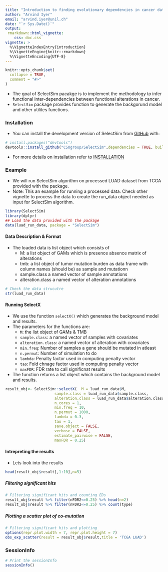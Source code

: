 ```yaml
---
title: "Introduction to finding evolutionary dependencies in cancer data using SelectSim algorithm"
author: "Arvind Iyer"
email: "arvind.iyer@unil.ch"
date: "`r Sys.Date()`"
output: 
 rmarkdown::html_vignette:
    css: doc.css
vignette: >
  %\VignetteIndexEntry{introduction}
  %\VignetteEngine{knitr::rmarkdown}
  %\VignetteEncoding{UTF-8}
---
```


```r
knitr::opts_chunk$set(
  collapse = TRUE,
  comment = "#>"
)
```

- The goal of SelectSim pacakge is to implement the methodology to infer functional inter-dependencies between functional alterations in cancer.
- `SelectSim` package provides function to generate the backgorund model and other utilites functions.

### Installation

- You can install the development version of SelectSim from [GitHub](https://github.com/CSOgroup/SelectSim) with:

``` r
# install.packages("devtools")
devtools::install_github("CSOgroup/SelectSim",dependencies = TRUE, build_vignettes = TRUE)
```

- For more details on installation refer to [INSTALLATION](https://github.com/CSOgroup/SelectSim/blob/main/INSTALLATION.md)

### Example

- We will run SelectSim algorithm on processed LUAD dataset from TCGA provided with the package.
- Note: This an example for running a processed data. Check other vignette to process the data to create the run_data object needed as input for SelectSim algorithm.

```r
library(SelectSim)
library(dplyr)
## Load the data provided with the package
data(luad_run_data, package = "SelectSim")
```
#### Data Description & Format

- The loaded data is list object which consists of 
  - M: a list object of GAMs which is presence absence matrix of alterations
  - tmb: a list object of tumor mutation burden as data frame with column names (should be) as sample and mutationn
  - sample.class a named vector of sample annotations
  - alteration.class a named vector of alteration annotations

```r
# Check the data strucutre
str(luad_run_data)
```

#### Running SelectX
- We use the function `selectX()` which generates the background model and results.
- The parameters for the functions are:
  - `M`: the list object of GAMs & TMB
  - `sample.class`: a named vector of samples with covariates
  - `alteration.class`: a named vector of alteration with covariates
  - `min.freq`: Number of samples a gene should be mutated in atleast
  - `n.permut`: Number of simulation to do
  - `lambda`: Penalty factor used in computing penalty vector
  - `tao`: Fold chnage factor used in computing penalty vector
  - `maxFDR`: FDR rate to call significnat results

- The function returns a list object which contains the background model and results.

```r
result_obj<- SelectSim::selectX(  M = luad_run_data$M,
                      sample.class = luad_run_data$sample.class,
                      alteration.class = luad_run_data$alteration.class,
                      n.cores = 1,
                      min.freq = 10,
                      n.permut = 1000,
                      lambda = 0.3,
                      tao = 1,
                      save.object = FALSE,
                      verbose = FALSE,
                      estimate_pairwise = FALSE,
                      maxFDR = 0.25)
```

#### Intrepreting the results
- Lets look into the results
```r
head(result_obj$result[,1:10],n=5)
```

##### Filtering significant hits
```r
# Filtering significant hits and counting EDs
result_obj$result %>% filter(nFDR2<=0.25) %>% head(n=2)
result_obj$result %>% filter(nFDR2<=0.25) %>% count(type)
```
##### Plotting a scatter plot of co-mutation
```r
# Filtering significant hits and plotting
options(repr.plot.width = 7, repr.plot.height = 7)
obs_exp_scatter(result = result_obj$result,title = 'TCGA LUAD')
```


### SessionInfo
```r
# Print the sessionInfo
sessionInfo()
```